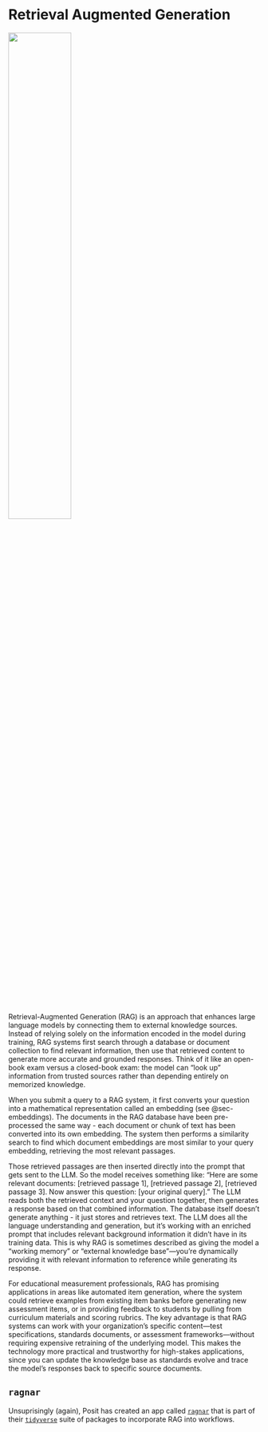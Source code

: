 # Retrieval Augmented Generation

![](images/under-construction-data.png){fig-align="center" width=50%}

Retrieval-Augmented Generation (RAG) is an approach that enhances large language models by connecting them to external knowledge sources. 
Instead of relying solely on the information encoded in the model during training, 
RAG systems first search through a database or document collection to find relevant information, then use that retrieved content to generate more accurate and grounded responses. 
Think of it like an open-book exam versus a closed-book exam: the model can "look up" information from trusted sources rather than depending entirely on memorized knowledge.

When you submit a query to a RAG system, it first converts your question into a mathematical representation called an embedding (see @sec-embeddings). 
The documents in the RAG database have been pre-processed the same way - each document or chunk of text has been converted into its own embedding. 
The system then performs a similarity search to find which document embeddings are most similar to your query embedding, retrieving the most relevant passages.

Those retrieved passages are then inserted directly into the prompt that gets sent to the LLM. 
So the model receives something like: "Here are some relevant documents: [retrieved passage 1], [retrieved passage 2], [retrieved passage 3]. Now answer this question: [your original query]." 
The LLM reads both the retrieved context and your question together, then generates a response based on that combined information. 
The database itself doesn't generate anything - it just stores and retrieves text. 
The LLM does all the language understanding and generation, but it's working with an enriched prompt that includes relevant background information it didn't have in its training data.
This is why RAG is sometimes described as giving the model a "working memory" or "external knowledge base"—you're dynamically providing it with relevant information to reference while generating its response.

For educational measurement professionals, RAG has promising applications in areas like automated item generation, where the system could retrieve examples from existing item banks before generating new assessment items, or in providing feedback to students by pulling from curriculum materials and scoring rubrics. 
The key advantage is that RAG systems can work with your organization's specific content—test specifications, standards documents, or assessment frameworks—without requiring expensive retraining of the underlying model. 
This makes the technology more practical and trustworthy for high-stakes applications, since you can update the knowledge base as standards evolve and trace the model's responses back to specific source documents.

## `ragnar`

Unsuprisingly (again), Posit has created an app called [`ragnar`](https://ragnar.tidyverse.org/){target="_blank"} that is part of their [`tidyverse`](https://www.tidyverse.org/){target="_blank"} suite of packages to incorporate RAG into workflows.